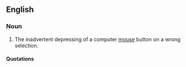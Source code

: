 {{rfd}}

==English==
{{warn|neologism}}

===Noun===
{{en-noun}}

# {{internet|computing|slang}} The inadvertent depressing of a computer [[mouse]] button on a wrong selection.

====Quotations====
{{seecites}}
